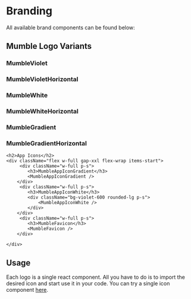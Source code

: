 
<Meta title="Foundation/Branding" />

# Branding

All available brand components can be found below:

<div>
    <h2>Mumble Logo Variants</h2>
    <div className="flex w-full gap-xxl flex-wrap items-start">
        <div className="w-full p-s">
            <h3>MumbleViolet</h3>
            <MumbleViolet />
        </div>
        <div className="w-full p-s">
            <h3>MumbleVioletHorizontal</h3>
            <MumbleVioletHorizontal />
        </div>
    </div>
    <div className="flex w-full gap-xxl flex-wrap items-start">
        <div className="w-full p-s">
            <h3>MumbleWhite</h3>
            <div className="bg-violet-600 rounded-lg p-s">
                <MumbleWhite />
            </div>
        </div>
        <div className="w-full p-s">
            <h3>MumbleWhiteHorizontal</h3>
            <div className="bg-violet-600 rounded-lg p-s">
                <MumbleWhiteHorizontal />
            </div>
        </div>
    </div>
    <div className="flex w-full gap-xxl flex-wrap items-start">
        <div className="w-full p-s">
            <h3>MumbleGradient</h3>
            <MumbleGradient />
        </div>
        <div className="w-full p-s">
            <h3>MumbleGradientHorizontal</h3>
            <MumbleGradientHorizontal />
        </div>
    </div>
    
    <h2>App Icons</h2>
    <div className="flex w-full gap-xxl flex-wrap items-start">
         <div className="w-full p-s">
            <h3>MumbleAppIconGradient</h3>
            <MumbleAppIconGradient />
        </div>
         <div className="w-full p-s">
            <h3>MumbleAppIconWhite</h3>
            <div className="bg-violet-600 rounded-lg p-s">
                <MumbleAppIconWhite />
            </div>
        </div>
         <div className="w-full p-s">
            <h3>MumbleFavicon</h3>
            <MumbleFavicon />
        </div>
      
    </div>
  </div>

## Usage
Each logo is a single react component. All you have to do is to import the desired icon and start use it in your code. You can try a single icon component [here](/story/components-logo--logos).



<Canvas withSource="open" withToolbar>
    <Story id="components-logo--logos" />
</Canvas>